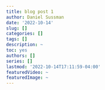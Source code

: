 ```yaml
---
title: blog post 1
author: Daniel Sussman
date: '2022-10-14'
slug: []
categories: []
tags: []
description: ~
toc: yes
authors: []
series: []
lastmod: '2022-10-14T17:11:59-04:00'
featuredVideo: ~
featuredImage: ~
---
```

